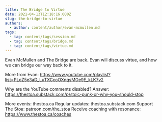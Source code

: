```yaml
---
title: The Bridge to Virtue
date: 2021-04-13T12:18:16.000Z
slug: the-bridge-to-virtue
authors:
  - author: content/author/evan-mcmullen.md
tags:
  - tag: content/tags/session.md
  - tag: content/tags/bridge.md
  - tag: content/tags/virtue.md
---
```


Evan McMullen and The Bridge are back. Evan will discuss virtue, and how we can bridge our way back to it.

More from Evan: https://www.youtube.com/playlist?list=PLoZ5e3aD_LuTXCcoOXnqsMOe9E_kLK7v2

Why are the YouTube comments disabled? Answer: https://thestoa.substack.com/p/stoic-punk-or-why-you-should-stop

More events: thestoa.ca
Regular updates: thestoa.substack.com
Support The Stoa: patreon.com/the_stoa
Receive coaching with resonance: https://www.thestoa.ca/coaches
